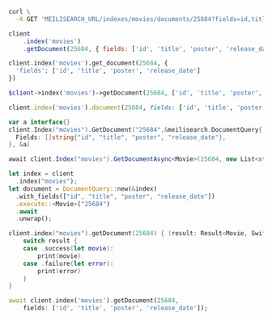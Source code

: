 <CodeGroup>

```bash cURL
curl \
  -X GET 'MEILISEARCH_URL/indexes/movies/documents/25684?fields=id,title,poster,release_date'
```

```javascript JS
client
    .index('movies')
    .getDocument(25684, { fields: ['id', 'title', 'poster', 'release_date'] })
```

```python Python
client.index('movies').get_document(25684, {
  'fields': ['id', 'title', 'poster', 'release_date']
})
```

```php PHP
$client->index('movies')->getDocument(25684, ['id', 'title', 'poster', 'release_date']);
```

```ruby Ruby
client.index('movies').document(25684, fields: ['id', 'title', 'poster', 'release_date'])
```

```go Go
var a interface{}
client.Index("movies").GetDocument("25684",&meilisearch.DocumentQuery{
  Fields: []string{"id", "title", "poster", "release_date"},
}, &a)
```

```csharp C#
await client.Index("movies").GetDocumentAsync<Movie>(25684, new List<string> { "id", "title", "poster", "release_date" });
```

```rust Rust
let index = client
  .index("movies");
let document = DocumentQuery::new(&index)
  .with_fields(["id", "title", "poster", "release_date"])
  .execute::<Movie>("25684")
  .await
  .unwrap();
```

```swift Swift
client.index("movies").getDocument(25684) { (result: Result<Movie, Swift.Error>) in
    switch result {
    case .success(let movie):
        print(movie)
    case .failure(let error):
        print(error)
    }
}
```

```dart Dart
await client.index('movies').getDocument(25684,
    fields: ['id', 'title', 'poster', 'release_date']);
```
</CodeGroup>